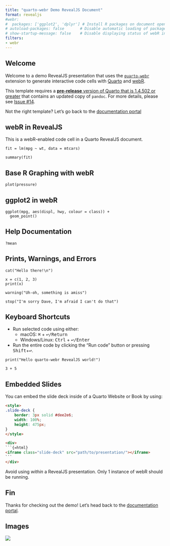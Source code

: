 ```yaml
---
title: "quarto-webr Demo RevealJS Document"
format: revealjs
#webr:
#  packages: ['ggplot2', 'dplyr'] # Install R packages on document open
# autoload-packages: false       # Disable automatic loading of packages
# show-startup-message: false    # Disable displaying status of webR initialization
filters:
- webr
---
```


## Welcome

Welcome to a demo RevealJS presentation that uses the [`quarto-webr`](https://github.com/coatless/quarto-webr) extension to generate interactive code cells with [Quarto](https://quarto.org) and [webR](https://docs.r-wasm.org/webr/latest/).

:::{.callout-important}
This template requires a [**pre-release** version of Quarto that is 1.4.502 or greater](https://quarto.org/docs/download/prerelease)  that contains an updated copy of `pandoc`. For more details, please see [Issue #14](https://github.com/coatless/quarto-webr/issues/14). 
:::

Not the right template? Let's go back to the [documentation portal](../../)

## webR in RevealJS 

This is a webR-enabled code cell in a Quarto RevealJS document.

```webr-r
fit = lm(mpg ~ wt, data = mtcars)

summary(fit)
```

## Base R Graphing with webR

```webr-r
plot(pressure)
```

## ggplot2 in webR

```webr-r
ggplot(mpg, aes(displ, hwy, colour = class)) + 
  geom_point()
```

## Help Documentation

```webr-r
?mean
```


## Prints, Warnings, and Errors

```webr-r
cat("Hello there!\n")

x = c(1, 2, 3)
print(x)

warning("Uh-oh, something is amiss")

stop("I'm sorry Dave, I'm afraid I can't do that")
```


## Keyboard Shortcuts

- Run selected code using either:
  - macOS: <kbd>⌘</kbd> + <kbd>↩/Return</kbd>
  - Windows/Linux: <kbd>Ctrl</kbd> + <kbd>↩/Enter</kbd>
- Run the entire code by clicking the "Run code" button or pressing <kbd>Shift</kbd>+<kbd>↩</kbd>. 

```webr-r
print("Hello quarto-webr RevealJS world!")

3 + 5
```

## Embedded Slides

You can embed the slide deck inside of a Quarto Website or Book by using:

````html
<style>
.slide-deck {
    border: 3px solid #dee2e6;
    width: 100%;
    height: 475px;
}
</style>

<div>
```{=html}
<iframe class="slide-deck" src="path/to/presentation/"></iframe>
```
</div>
````

:::{.callout-note}
Avoid using _within_ a RevealJS presentation. Only 1 instance of webR should be running.
:::

## Fin

Thanks for checking out the demo! Let's head back to
the [documentation portal](../../).

## Images

![](images/Rlogo.png)
